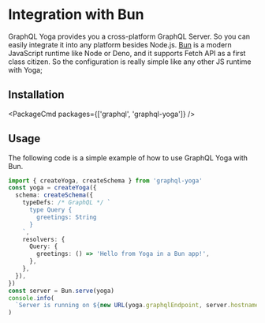 # Integration with Bun

GraphQL Yoga provides you a cross-platform GraphQL Server. So you can easily integrate it into any platform besides Node.js.
[Bun](https://bun.sh/) is a modern JavaScript runtime like Node or Deno, and it supports Fetch API as a first class citizen.
So the configuration is really simple like any other JS runtime with Yoga;

## Installation


<PackageCmd packages={['graphql', 'graphql-yoga']} />

## Usage

The following code is a simple example of how to use GraphQL Yoga with Bun.

```ts
import { createYoga, createSchema } from 'graphql-yoga'
const yoga = createYoga({
  schema: createSchema({
    typeDefs: /* GraphQL */ `
      type Query {
        greetings: String
      }
    `,
    resolvers: {
      Query: {
        greetings: () => 'Hello from Yoga in a Bun app!',
      },
    },
  }),
})
const server = Bun.serve(yoga)
console.info(
  `Server is running on ${new URL(yoga.graphqlEndpoint, server.hostname)}`,
)
```
